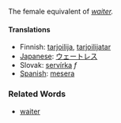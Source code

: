 The female equivalent of ''[[waiter]].''

====Translations====
*Finnish: [[tarjoilija]], [[tarjoilijatar]]
*[[Japanese]]: [[ウェートレス]]
*Slovak: [[servírka]] ''f''
*[[Spanish]]: [[mesera]]

===Related Words===
*[[waiter]]